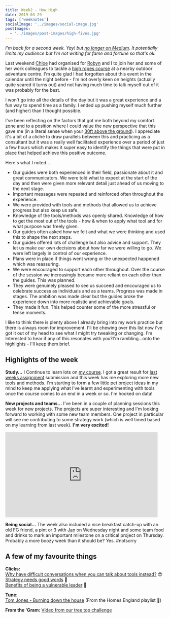 ```yaml
---
title: Week2 - How High
date: 2019-03-29
tags: ['weeknotes']
socialImage: '../images/social-image.jpg'
postImages:
  - '../images/post-images/high-fives.jpg'
---
```



_I'm back for a second week. Yay! but [no longer on Medium](http://words.lostinthe.uk/tinkering-monday/). It potentially limits my audience but I'm not writing for fame and fortune so that's ok._

Last weekend [Chloe](https://twitter.com/mummyclover) had organised for [Robyn](https://www.instagram.com/sleepyrobyn/) and I to join her and some of her work colleagues to tackle a [high ropes course](https://www.brenscombeoutdoor.co.uk/burnbake-ropes-course) at a nearby outdoor adventure centre. I'm quite glad I had forgotten about this event in the calendar until the night before - I'm not overly keen on heights (actually quite scared it turns out) and not having much time to talk myself out of it was probably for the best.

I won't go into all the details of the day but it was a great experience and a fun way to spend time as a family. I ended up pushing myself much further (and higher) than I thought possible.

I've been reflecting on the factors that got me both beyond my comfort zone and to a position where I could value the new perspective that this gave me (in a literal sense when your [30ft above the ground](https://www.instagram.com/p/BvZG9bIASM7/)). I appreciate it's a bit of a cliché to draw parallels between this and practicing as a consultant but it was a really well facilitated experience over a period of just a few hours which makes it super easy to identify the things that were put in place that helped achieve this positive outcome.

<GatsbyImage
  alt="team mackenzie on the high ropes"
  title="on the ropes"
  image={getImage(props.frontmatter.postImages[0])}
  className="mb-4"
/>

Here's what I noted...

- Our guides were both experienced in their field, passionate about it and great communicators.
  We were told what to expect at the start of the day and then were given more relevant detail just ahead of us moving to the next stage.
- Important messages were repeated and reinforced often throughout the experience.
- We were provided with tools and methods that allowed us to achieve progress but also keep us safe.
- Knowledge of the tools/methods was openly shared. Knowledge of how to get the most out of the tools - how & when to apply what tool and for what purpose was freely given.
- Our guides often asked how we felt and what we were thinking and used this to shape the next steps.
- Our guides offered lots of challenge but also advice and support. They let us make our own decisions about how far we were willing to go. We were left largely in control of our experience.
- Plans were in place if things went wrong or the unexpected happened which was reassuring.
- We were encouraged to support each other throughout. Over the course of the session we increasingly became more reliant on each other than the guides. This was planned.
- They were genuinely pleased to see us succeed and encouraged us to celebrate success as individuals and as a teams.
  Progress was made in stages. The ambition was made clear but the guides broke the experience down into more realistic and achievable goals.
- They made it fun. This helped counter some of the more stressful or tense moments.

I like to think there is plenty above I already bring into my work practice but there is always room for improvement. I'll be chewing over this list now i've got it out of my head to see what I might try tweaking or changing. I'm Interested to hear if any of this resonates with you?I'm rambling...onto the highlights - I'll keep them brief.

## Highlights of the week

**Study...** I Continue to learn lots on [my course](https://theodi.org/event/better-data-better-decisions-2019-edition/). I got a great result for [last weeks assignment](https://d1sc0.github.io/odi_assignment3/) submission and this week has me exploring more new tools and methods. I'm starting to form a few little pet project ideas in my mind to keep me applying what I've learnt and experimenting with tools once the course comes to an end in a week or so. I'm hooked on data!

**New projects and teams...** I've been in a couple of planning sessions this week for new projects. The projects are super interesting and I'm looking forward to working with some new team members. One project in particular will see me contributing to some strategy work (which is well timed based on my learning from last week). **I'm very excited!**

<iframe
  width="480"
  height="269"
  frameborder="0"
  allowfullscreen
  scrolling="no"
  allowtransparency
  src="https://giphy.com/embed/3vdDtr9XfRe3m2MWVP"
  className="is-pulled-right mr-4"
></iframe>

**Being social...** The week also included a nice breakfast catch-up with an old FG friend, a pint or 3 with [Jan](https://twitter.com/Jottblum) on Wednesday night and some team food and drinks to mark an important milestone on a critical project on Thursday. Probably a more boozy week than it should be? Yes. #notsorry

## A few of my favourite things

**Clicks:**  
[Why have difficult conversations when you can talk about tools instead?](https://twitter.com/ewebber/status/1111192864313262080) 😍  
[Strategy needs good words](https://martinweigel.org/2019/03/20/strategy-needs-good-words/) 💯  
[Benefits of being a vulnerable leader](https://www.inc.com/marcel-schwantes/what-does-it-take-to-be-an-effective-leader-research-nails-down-answer-to-1-rare-trait.html) 🤔

**Tune:**  
[Tom Jones - Burning down the house](https://www.youtube.com/watch?v=iYuldgIOelY) (From the Homes England playlist 🏡)

**From the 'Gram:**
[Video from our tree top challenge](https://www.instagram.com/p/BvZG9bIASM7)
